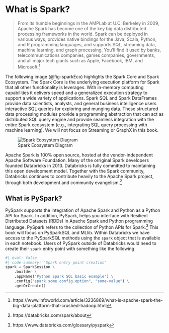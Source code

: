 # What is Spark?

> From its humble beginnings in the AMPLab at U.C. Berkeley in 2009, Apache Spark has become one of the key big data distributed processing frameworks in the world. Spark can be deployed in various ways, provides native bindings for the Java, Scala, Python, and R programming languages, and supports SQL, streaming data, machine learning, and graph processing. You’ll find it used by banks, telecommunications companies, games companies, governments, and all major tech giants such as Apple, Facebook, IBM, and Microsoft.[^1] 

The following image (@fig-sparkEco) highlights the Spark Core and Spark Ecosystem. The Spark Core is the underlying execution platform for Spark that all other functionality is leverages. With in-memory computing capabilities it delivers speed and a generalized execution strategy to support a wide variety of applications. Spark SQL and Spark DataFrames provide data scientists, analysts, and general business intelligence users interactive SQL queries for exploring and munging data. These structured data processing modules provide a programming abstraction that can act as distributed SQL query engine and provide seamless integration with the entire Spark ecosystem (e.g., integrating SQL query processing with machine learning). We will not focus on Streaming or GraphX in this book.

![Spark Ecosystem Diagram](../img/spark_ecosystem.png){#fig-sparkEco}

Apache Spark is 100% open source, hosted at the vendor-independent Apache Software Foundation. Many of the orriginal Spark developers founded Databricks in 2013. Databricks is fully committed to maintaining this open development model. Together with the Spark community, Databricks continues to contribute heavily to the Apache Spark project, through both development and community evangelism.[^2]

## What is PySpark?

PySpark supports the integration of Apache Spark and Python as a Python API for Spark. In addition, PySpark, helps you interface with Resilient Distributed Datasets (RDDs) in Apache Spark and Python programming language. PySpark refers to the collection of Python APIs for Spark.[^3] This book will focus on PySparkSQL and MLlib. Within Databricks we have access to the PySparkSQL methods using the `spark` object that is available in each notebook. Users of PySpark outside of Databricks would need to create their `spark` entry point with something like the following

```python
#| eval: false
#| code-summary: "Spark entry point creation"
spark = SparkSession \
    .builder \
    .appName("Python Spark SQL basic example") \
    .config("spark.some.config.option", "some-value") \
    .getOrCreate()
```



[^1]: https://www.infoworld.com/article/3236869/what-is-apache-spark-the-big-data-platform-that-crushed-hadoop.html
[^2]: https://databricks.com/spark/about
[^3]: https://www.databricks.com/glossary/pyspark
